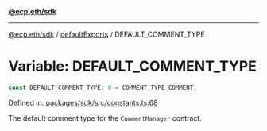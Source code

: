 [**@ecp.eth/sdk**](../../index.mdx)

***

[@ecp.eth/sdk](/sdk-reference/index.mdx) / [defaultExports](/sdk-reference/defaultExports/index.mdx) / DEFAULT\_COMMENT\_TYPE

# Variable: DEFAULT\_COMMENT\_TYPE

```ts
const DEFAULT_COMMENT_TYPE: 0 = COMMENT_TYPE_COMMENT;
```

Defined in: [packages/sdk/src/constants.ts:68](https://github.com/ecp-eth/comments-monorepo/blob/main/packages/sdk/src/constants.ts#L68)

The default comment type for the `CommentManager` contract.
